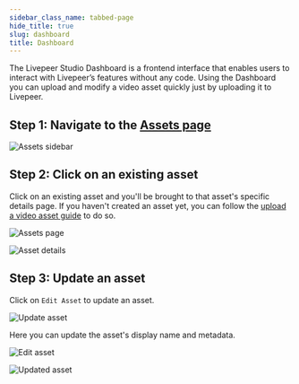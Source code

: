 ```yaml
---
sidebar_class_name: tabbed-page
hide_title: true
slug: dashboard
title: Dashboard
---
```



<Tabs />

The Livepeer Studio Dashboard is a frontend interface that enables users to
interact with Livepeer’s features without any code. Using the Dashboard you can
upload and modify a video asset quickly just by uploading it to Livepeer.

## Step 1: Navigate to the [Assets page](https://livepeer.studio/dashboard/assets)

![Assets sidebar](/../static/guides/Dashboard-1.png)

## Step 2: Click on an existing asset

Click on an existing asset and you'll be brought to that asset's specific
details page. If you haven't created an asset yet, you can follow the
[upload a video asset guide](/guides/on-demand/upload-video-asset#dashboard) to
do so.

![Assets page](/../static/guides/Dashboard-4.png)

![Asset details](/../static/guides/Dashboard-5.png)

## Step 3: Update an asset

Click on `Edit Asset` to update an asset.

![Update asset](/../static/guides/Dashboard-7.png)

Here you can update the asset's display name and metadata.

![Edit asset](/../static/guides/Dashboard-8.png)

![Updated asset](/../static/guides/Dashboard-9.png)
